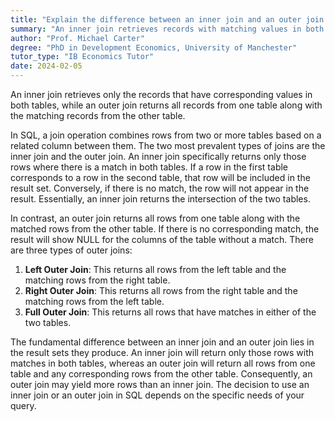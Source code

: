 ```yaml
---
title: "Explain the difference between an inner join and an outer join in SQL"
summary: "An inner join retrieves records with matching values in both tables, whereas an outer join includes all records from one table and the corresponding matches from the other."
author: "Prof. Michael Carter"
degree: "PhD in Development Economics, University of Manchester"
tutor_type: "IB Economics Tutor"
date: 2024-02-05
---
```


An inner join retrieves only the records that have corresponding values in both tables, while an outer join returns all records from one table along with the matching records from the other table.

In SQL, a join operation combines rows from two or more tables based on a related column between them. The two most prevalent types of joins are the inner join and the outer join. An inner join specifically returns only those rows where there is a match in both tables. If a row in the first table corresponds to a row in the second table, that row will be included in the result set. Conversely, if there is no match, the row will not appear in the result. Essentially, an inner join returns the intersection of the two tables.

In contrast, an outer join returns all rows from one table along with the matched rows from the other table. If there is no corresponding match, the result will show NULL for the columns of the table without a match. There are three types of outer joins:

1. **Left Outer Join**: This returns all rows from the left table and the matching rows from the right table.
2. **Right Outer Join**: This returns all rows from the right table and the matching rows from the left table.
3. **Full Outer Join**: This returns all rows that have matches in either of the two tables.

The fundamental difference between an inner join and an outer join lies in the result sets they produce. An inner join will return only those rows with matches in both tables, whereas an outer join will return all rows from one table and any corresponding rows from the other table. Consequently, an outer join may yield more rows than an inner join. The decision to use an inner join or an outer join in SQL depends on the specific needs of your query.
    